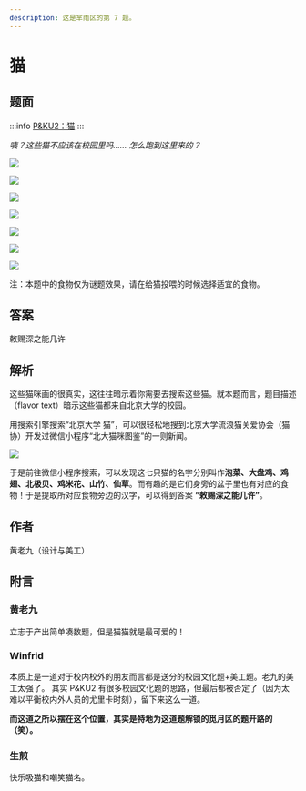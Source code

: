 ```yaml
---
description: 这是芈雨区的第 7 题。
---
```


# 猫

## 题面

:::info
[P&KU2：猫](https://pnku2.pkupuzzle.art/#/game/miyu/prob_07)
:::

_咦？这些猫不应该在校园里吗……_ _怎么跑到这里来的？_

![](./07-mao.assets/image_1.webp)

![](./07-mao.assets/image_2.webp)

![](./07-mao.assets/image_3.webp)

![](./07-mao.assets/image_4.webp)

![](./07-mao.assets/image_5.webp)

![](./07-mao.assets/image_6.webp)

![](./07-mao.assets/image_7.webp)

注：本题中的食物仅为谜题效果，请在给猫投喂的时候选择适宜的食物。

## 答案

敕赐深之能几许

## 解析

这些猫咪画的很真实，这往往暗示着你需要去搜索这些猫。就本题而言，题目描述（flavor text）暗示这些猫都来自北京大学的校园。

用搜索引擎搜索“北京大学 猫”，可以很轻松地搜到北京大学流浪猫关爱协会（猫协）开发过微信小程序“北大猫咪图鉴”的一则新闻。

![](./07-mao.assets/image_8.webp)

于是前往微信小程序搜索，可以发现这七只猫的名字分别叫作**泡菜、大盘鸡、鸡翅、北极贝、鸡米花、山竹、仙草**。而有趣的是它们身旁的盆子里也有对应的食物！于是提取所对应食物旁边的汉字，可以得到答案 **“敕赐深之能几许”**。

## 作者

黄老九（设计与美工）

## 附言

### 黄老九

立志于产出简单凑数题，但是猫猫就是最可爱的！

### Winfrid

本质上是一道对于校内校外的朋友而言都是送分的校园文化题+美工题。老九的美工太强了。 其实 P&KU2 有很多校园文化题的思路，但最后都被否定了（因为太难以平衡校内外人员的尤里卡时刻），留下来这么一道。

**而这道之所以摆在这个位置，其实是特地为这道题解锁的觅月区的题开路的（笑）。**

### 生煎

快乐吸猫和嘲笑猫名。
